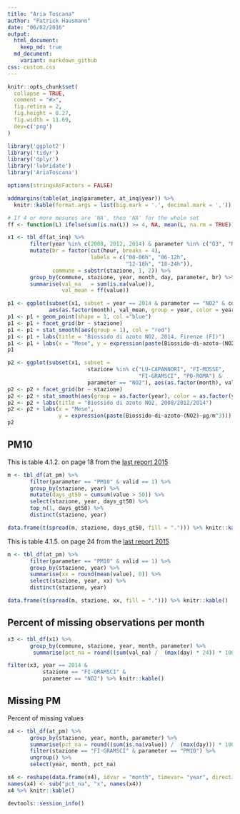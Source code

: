 ```yaml
---
title: "Aria Toscana"
author: "Patrick Hausmann"
date: "06/02/2016"
output:
  html_document:
    keep_md: true
  md_document:
    variant: markdown_github
css: custom.css
---
```


<!-- README.md is generated from README.Rmd. Please edit that file -->

```r
knitr::opts_chunk$set(
  collapse = TRUE,
  comment = "#>",
  fig.retina = 2,
  fig.height = 8.27, 
  fig.width = 11.69,
  dev=c('png')
)
```

```r

library('ggplot2')
library('tidyr')
library('dplyr')
library('lubridate')
library('AriaToscana')

options(stringsAsFactors = FALSE)

```

```r

addmargins(table(at_inq$parameter, at_inq$year)) %>% 
  knitr::kable(format.args = list(big.mark = '.', decimal.mark = ','))

```

```r

# If 4 or more mesures are 'NA', then 'NA' for the whole set
ff <- function(L) ifelse(sum(is.na(L)) >= 4, NA, mean(L, na.rm = TRUE))

x1 <- tbl_df(at_inq) %>%
       filter(year %in% c(2008, 2012, 2014) & parameter %in% c("O3", "NO2", "CO")) %>%
       mutate(br = factor(cut(hour, breaks = 4), 
                          labels = c("00-06h", "06-12h", 
                                     "12-18h", "18-24h")),
              commune = substr(stazione, 1, 2)) %>%
       group_by(commune, stazione, year, month, day, parameter, br) %>%
       summarise(val_na   = sum(is.na(value)),
                 val_mean = ff(value))

```

```r

p1 <- ggplot(subset(x1, subset = year == 2014 & parameter == "NO2" & commune == "FI"), 
             aes(as.factor(month), val_mean, group = year, color = year))
p1 <- p1 + geom_point(shape = 1, col ="blue") 
p1 <- p1 + facet_grid(br ~ stazione) 
p1 <- p1 + stat_smooth(aes(group = 1), col = "red")
p1 <- p1 + labs(title = "Biossido di azoto NO2, 2014, Firenze (FI)")
p1 <- p1 + labs(x = "Mese", y = expression(paste(Biossido~di~azoto~(NO2)~µg/m^3)))
p1
```

```r

p2 <- ggplot(subset(x1, subset = 
                         stazione %in% c("LU-CAPANNORI", "FI-MOSSE", 
                                         "FI-GRAMSCI", "PO-ROMA") & 
                         parameter == "NO2"), aes(as.factor(month), val_mean))
p2 <- p2 + facet_grid(br ~ stazione)
p2 <- p2 + stat_smooth(aes(group = as.factor(year), color = as.factor(year)), se = FALSE)
p2 <- p2 + labs(title = "Biossido di azoto NO2, 2008/2012/2014")
p2 <- p2 + labs(x = "Mese", 
                y = expression(paste(Biossido~di~azoto~(NO2)~µg/m^3)))
p2
```

## PM10

This is table 4.1.2. on page 18 from the [last report 2015](http://www.arpat.toscana.it/documentazione/catalogo-pubblicazioni-arpat/relazione-annuale-sullo-stato-della-qualita-dellaria-nella-regione-toscana-anno-2014/attachment_download/pubblicazione)

```r

m <- tbl_df(at_pm) %>%
       filter(parameter == "PM10" & valid == 1) %>%
       group_by(stazione, year) %>%
       mutate(days_gt50 = cumsum(value > 50)) %>%
       select(stazione, year, days_gt50) %>%
       top_n(1, days_gt50) %>%
       distinct(stazione, year)

data.frame(t(spread(m, stazione, days_gt50, fill = "."))) %>% knitr::kable()
```

This is table 4.1.5. on page 24 from the [last report 2015](http://www.arpat.toscana.it/documentazione/catalogo-pubblicazioni-arpat/relazione-annuale-sullo-stato-della-qualita-dellaria-nella-regione-toscana-anno-2014/attachment_download/pubblicazione)

```r

m <- tbl_df(at_pm) %>%
       filter(parameter == "PM10" & valid == 1) %>%
       group_by(stazione, year) %>%
       summarise(xx = round(mean(value), 0)) %>%
       select(stazione, year, xx) %>%
       distinct(stazione, year)

data.frame(t(spread(m, stazione, xx, fill = "."))) %>% knitr::kable()
```

## Percent of missing observations per month

```r

x3 <- tbl_df(x1) %>%
       group_by(commune, stazione, year, month, parameter) %>%
        summarise(pct_na = round((sum(val_na) /  (max(day) * 24)) * 100, 1) )

filter(x3, year == 2014 & 
           stazione == "FI-GRAMSCI" & 
           parameter == "NO2") %>% knitr::kable()
```

## Missing PM

Percent of missing values 

```r

x4 <- tbl_df(at_pm) %>%
       group_by(stazione, year, month, parameter) %>%
       summarise(pct_na = round((sum(is.na(value)) /  (max(day))) * 100, 1) ) %>%
       filter(stazione == "FI-GRAMSCI" & parameter == "PM10") %>%
       ungroup() %>%
       select(year, month, pct_na)

x4 <- reshape(data.frame(x4), idvar = "month", timevar= "year", direction = "wide")
names(x4) <- sub("pct_na", "x", names(x4))
x4 %>% knitr::kable()
```

```r
devtools::session_info()
```

